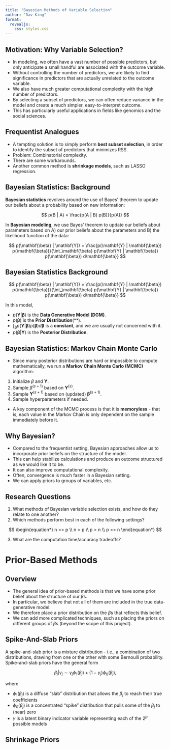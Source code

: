 ```yaml
---
title: "Bayesian Methods of Variable Selection"
author: "Dav King"
format: 
  revealjs:
    css: styles.css
---
```


## Motivation: Why Variable Selection?

-   In modeling, we often have a vast number of possible predictors, but only anticipate a small handful are associated with the outcome variable.
-   Without controlling the number of predictors, we are likely to find significance in predictors that are actually unrelated to the outcome variable.
-   We also have much greater computational complexity with the high number of predictors.
-   By selecting a subset of predictors, we can often reduce variance in the model and create a much simpler, easy-to-interpret outcome.
-   This has particularly useful applications in fields like genomics and the social sciences.

## Frequentist Analogues

-   A tempting solution is to simply perform **best subset selection**, in order to identify the subset of predictors that minimizes RSS.
-   Problem: Combinatorial complexity.
-   There are some workarounds.
-   Another common method is **shrinkage models**, such as LASSO regression.

## Bayesian Statistics: Background

**Bayesian statistics** revolves around the use of Bayes' theorem to update our beliefs about a probability based on new information:

$$
  p(B | A) = \frac{p(A | B) p(B)}{p(A)}
$$

In **Bayesian modeling**, we use Bayes' theorem to update our beliefs about parameters based on A) our prior beliefs about the parameters and B) the likelihood function of the data:

$$
  p(\mathbf{\beta} | \mathbf{Y}) = \frac{p(\mathbf{Y} | \mathbf{\beta}) p(\mathbf{\beta})}{\int_\mathbf{\beta} p(\mathbf{Y} | \mathbf{\beta}) p(\mathbf{\beta}) d\mathbf{\beta}}
$$

## Bayesian Statistics Background

$$
  p(\mathbf{\beta} | \mathbf{Y}) = \frac{p(\mathbf{Y} | \mathbf{\beta}) p(\mathbf{\beta})}{\int_\mathbf{\beta} p(\mathbf{Y} | \mathbf{\beta}) p(\mathbf{\beta}) d\mathbf{\beta}}
$$

In this model,

 - $p(\mathbf{Y} | \mathbf{\beta})$ is the **Data Generative Model (DGM)**.
 - $p(\mathbf{\beta})$ is the **Prior Distribution**(**).
 - $\int_\mathbf{\beta} p(\mathbf{Y} | \mathbf{\beta}) p(\mathbf{\beta}) d\mathbf{\beta}$ is a **constant**, and we are usually not concerned with it.
 - $p(\mathbf{\beta} | \mathbf{Y})$ is the **Posterior Distribution**.
 
 
## Bayesian Statistics: Markov Chain Monte Carlo

 - Since many posterior distributions are hard or impossible to compute mathematically, we run a **Markov Chain Monte Carlo (MCMC)** algorithm:
  1. Initialize $\beta$ and $\mathbf{Y}$.
  2. Sample $\beta^{(s + 1)}$ based on $\mathbf{Y}^{(s)}$.
  3. Sample $\mathbf{Y}^{(s + 1)}$ based on (updated) $\mathbf{\beta}^{(s + 1)}$.
  4. Sample hyperparameters if needed.
<!-- - **Metropolis-Hastings Algorithm**: propose new values of $\mathbf{\beta}, \mathbf{Y}$, accept/reject based on the likelihood. -->

 - A key component of the MCMC process is that it is **memoryless** - that is, each value in the Markov Chain is only dependent on the sample immediately before it.
 
 
## Why Bayesian?

 - Compared to the frequentist setting, Bayesian approaches allow us to incorporate prior beliefs on the structure of the model.
 - This can help stabilize calculations and produce an outcome structured as we would like it to be.
 - It can also improve computational complexity.
 - Often, convergence is much faster in a Bayesian setting.
 - We can apply priors to groups of variables, etc.


## Research Questions

 1. What methods of Bayesian variable selection exists, and how do they relate to one another?
 2. Which methods perform best in each of the following settings?
 
 $$
  \begin{equation*}
    n >> p \\
    n > p \\
    p > n \\
    p >> n
  \end{equation*}
 $$
 
 3. What are the computation time/accuracy tradeoffs?
 
# Prior-Based Methods

## Overview

 - The general idea of prior-based methods is that we have some prior belief about the structure of our $\beta$s.
 - In particular, we believe that not all of them are included in the true data-generative model.
 - We therefore place a prior distribution on the $\beta$s that reflects this belief.
 - We can add more complicated techniques, such as placing the priors on different groups of $\beta$s (beyond the scope of this project).
 
## Spike-And-Slab Priors 

A spike-and-slab prior is a mixture distribution - i.e., a combination of two distributions, drawing from one or the other with some Bernoulli probability. Spike-and-slab priors have the general form
 
$$
  \beta_j | \gamma_j \sim \gamma_j \phi_1(\beta_j) + (1 - \gamma_j) \phi_0(\beta_j),
$$

where

 - $\phi_1(\beta_j)$ is a diffuse "slab" distribution that allows the $\beta_j$ to reach their true coefficients
 - $\phi_0(\beta_j)$ is a concentrated "spike" distribution that pulls some of the $\beta_j$ to (near) zero
 - $\gamma$ is a latent binary indicator variable representing each of the $2^p$ possible models


## Shrinkage Priors



